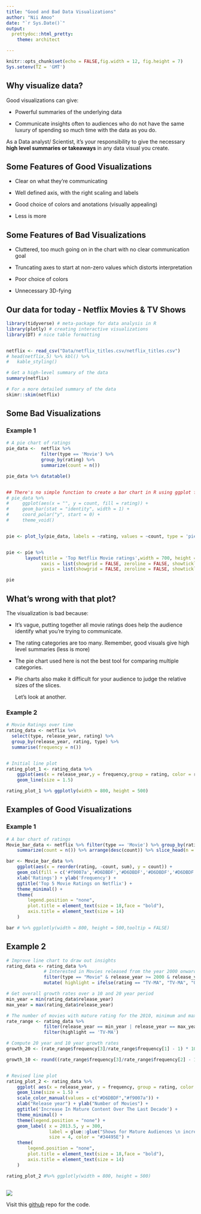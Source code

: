 ---
title: "Good and Bad Data Visualizations"
author: "Nii Amoo"
date: "`r Sys.Date()`"
output:
  prettydoc::html_pretty:
    theme: architect

---

```{r setup, include = FALSE}
knitr::opts_chunk$set(echo = FALSE,fig.width = 12, fig.height = 7)
Sys.setenv(TZ = 'GMT')
```


## Why visualize data?
 Good visualizations can give:
 
 * Powerful summaries of the underlying data 
 
 * Communicate insights often to audiences who do not have the same
        luxury of spending so much time with the data as you do. 
 
 As a Data analyst/ Scientist, it's your responsibility to give the necessary 
 **high level summaries or takeaways** in any data visual you create.
 

## Some Features of Good Visualizations
    
  * Clear on what they're communicating
    
  * Well defined axis, with the right scaling and labels
    
  * Good choice of colors and anotations (visually appealing)
    
  * Less is more
    

## Some Features of Bad Visualizations
    
  * Cluttered, too much going on in the chart with no clear communication goal
  
  * Truncating axes to start at non-zero values which distorts interpretation
  
  * Poor choice of colors
  
  * Unnecessary 3D-fying 
    
## Our data for today - Netflix Movies & TV Shows
```{r,echo=TRUE,message=FALSE,warning=FALSE}
library(tidyverse) # meta-package for data analysis in R
library(plotly) # creating interactive visualizations
library(DT) # nice table formatting


netflix <- read_csv("Data/netflix_titles.csv/netflix_titles.csv")
# head(netflix,5) %>% kbl() %>%
#   kable_styling()

# Get a high-level summary of the data
summary(netflix)

# For a more detailed summary of the data
skimr::skim(netflix)

```


## Some Bad Visualizations
### Example 1

```{r,echo=TRUE}
# A pie chart of ratings 
pie_data <-  netflix %>% 
             filter(type == 'Movie') %>% 
             group_by(rating) %>%
             summarize(count = n())

pie_data %>% datatable()


## There's no simple function to create a bar chart in R using ggplot for a reason.
# pie_data %>% 
#     ggplot(aes(x = "", y = count, fill = rating)) +
#     geom_bar(stat = "identity", width = 1) +
#     coord_polar("y", start = 0) +
#     theme_void()


pie <- plot_ly(pie_data, labels = ~rating, values = ~count, type = 'pie')


pie <- pie %>% 
       layout(title = 'Top Netflix Movie ratings',width = 700, height = 500,
             xaxis = list(showgrid = FALSE, zeroline = FALSE, showticklabels = FALSE),
             yaxis = list(showgrid = FALSE, zeroline = FALSE, showticklabels = FALSE))

pie
```

## What's wrong with that plot? 

 The visualization is bad because:    

  * It's vague, putting together all movie ratings does help the audience identify 
    what you're trying to communicate.
    
  * The rating categories are too many. Remember, good visuals give high level summaries (less is more)
    
  * The pie chart used here is not the best tool for comparing multiple categories. 
    
  * Pie charts also make it difficult for your audience to judge the relative sizes of the slices.
        
    Let's look at another.
    

### Example 2
```{r,echo=TRUE,message=FALSE}
# Movie Ratings over time
rating_data <- netflix %>% 
  select(type, release_year, rating) %>%
  group_by(release_year, rating, type) %>% 
  summarise(frequency = n())


# Initial line plot
rating_plot_1 <- rating_data %>%
    ggplot(aes(x = release_year,y = frequency,group = rating, color = rating)) +
    geom_line(size = 1.5)

rating_plot_1 %>% ggplotly(width = 800, height = 500)
```

        
## Examples of Good Visualizations
### Example 1 
```{r,echo=TRUE}
# A bar chart of ratings
Movie_bar_data <- netflix %>% filter(type == 'Movie') %>% group_by(rating) %>%
    summarize(count = n()) %>% arrange(desc(count)) %>% slice_head(n = 5)

bar <- Movie_bar_data %>%
    ggplot(aes(x = reorder(rating, -count, sum), y = count)) +
    geom_col(fill = c('#f9007a','#D6DBDF','#D6DBDF','#D6DBDF','#D6DBDF')) +
    xlab('Ratings') + ylab('Frequency') +
    ggtitle('Top 5 Movie Ratings on Netflix') +
    theme_minimal() +
    theme(
        legend.position = "none",
        plot.title = element_text(size = 18,face = "bold"),
        axis.title = element_text(size = 14)
    )

bar # %>% ggplotly(width = 800, height = 500,tooltip = FALSE)
```

## Example 2 
```{r,echo=TRUE}
# Improve line chart to draw out insights
rating_data <- rating_data %>% 
              # Interested in Movies released from the year 2000 onwards 
              filter(type == "Movie" & release_year >= 2000 & release_year < 2020) %>%
              mutate( highlight = ifelse(rating == "TV-MA", "TV-MA", "Others"))

# Get overall growth rates over a 10 and 20 year period
min_year = min(rating_data$release_year)
max_year = max(rating_data$release_year)

# The number of movies with mature rating for the 2010, minimum and maximum years 
rate_range <- rating_data %>% 
              filter(release_year == min_year | release_year == max_year | release_year == '2010') %>%
              filter(highlight == 'TV-MA')

# Compute 20 year and 10 year growth rates
growth_20 <- (rate_range$frequency[3]/rate_range$frequency[1] - 1) * 100

growth_10 <- round((rate_range$frequency[3]/rate_range$frequency[2] - 1) * 100,0)


# Revised line plot
rating_plot_2 <- rating_data %>%
    ggplot( aes(x = release_year, y = frequency, group = rating, color = highlight)) +
    geom_line(size = 1.5) +
    scale_color_manual(values = c("#D6DBDF","#f9007a")) +
    xlab("Release year") + ylab("Number of Movies") +
    ggtitle('Increase In Mature Content Over The Last Decade') +
    theme_minimal() +
    theme(legend.position = "none") +
    geom_label( x = 2013.5, y = 300,
                label = glue::glue("Shows for Mature Audiences \n increased {growth_10}% over the last decade"),
                size = 4, color = "#34495E") +
    theme(
        legend.position = "none",
        plot.title = element_text(size = 18,face = "bold"),
        axis.title = element_text(size = 14)
    )

rating_plot_2 #%>% ggplotly(width = 800, height = 500)
```


##
![](Thanks.png)

Visit this [github](https://github.com/NiiAmoo/IX) repo for the code.

